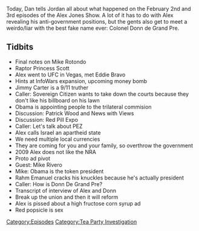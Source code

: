 {{DEFAULTSORT:
    #_EPISODE_0166:February 2-3, 2009
}}{{Episode
    | title             = February 2-3, 2009
    | caption           = Listen to this episode on [https://knowledgefight.libsyn.com/knowledge-fight-feb-2-3-2009 Libsyn] [https://open.spotify.com/episode/5GrOGPtPxaEz0G6pMMoxx7 Spotify]
    | episodeNumber     = 166
    | length            = 01:52:54
    | airDate           = June 4, 2018
    | coverageStartDate = February 2, 2009
    | coverageEndDate   = February 3, 2009
    | episodeType       = [[:Category:Tea Party Investigation|Tea Party Investigation]]
    | appearance        = [[Raptor Princess Scott]], [[Eddie Bravo]], [[Patrick Wood]], [[Mike Rivero]], [[Donn de Grand Pré]]
    | oocDrop           = I'm just average intelligence; I have brain damage; I have a chemical lobotomy
    | previousEpisode   = [[165: Rotondo, Round 2]]
    | nextEpisode       = [[167: February 4-5, 2009]]
}}

{{Stub}}

Today, Dan tells Jordan all about what happened on the February 2nd and 3rd episodes of the Alex Jones Show. A lot of it has to do with Alex revealing his anti-government positions, but the gents also get to meet a weirdo/liar with the best fake name ever: Colonel Donn de Grand Pre.

==Tidbits==

*Final notes on Mike Rotondo
*Raptor Princess Scott
*Alex went to UFC in Vegas, met Eddie Bravo
*Hints at InfoWars expansion, upcoming money bomb
*Jimmy Carter is a 9/11 truther
*Caller: Sovereign Citizen wants to take down the courts because they don't like his billboard on his lawn
*Obama is appointing people to the trilateral commision
*Discussion: Patrick Wood and News with Views
*Discussion: Red Pill Expo
*Caller: Let's talk about PEZ
*Alex calls Israel an apartheid state
*We need multiple local currencies
*They are coming for you and your family, so overthrow the government
*2009 Alex does not like the NRA
*Proto ad pivot
*Guest: Mike Rivero
*Mike: Obama is the token president
*Rahm Emanuel cracks his knuckles because he's actually president
*Caller: How is Donn De Grand Pre?
*Transcript of interview of Alex and Donn
*Break up the union and then it will reform
*Alex is pissed about a high fructose corn syrup ad
*Red popsicle is sex

[[Category:Episodes]]
[[Category:Tea Party Investigation]]
